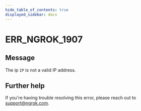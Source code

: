 ```yaml
---
hide_table_of_contents: true
displayed_sidebar: docs
---
```



# ERR_NGROK_1907

## Message

The ip `IP` is not a valid IP address.

<ErrorDetails error="err_ngrok_1907" />

## Further help

If you're having trouble resolving this error, please reach out to [support@ngrok.com](mailto:support@ngrok.com?subject=Help%20with%20ERR_NGROK_1907).
